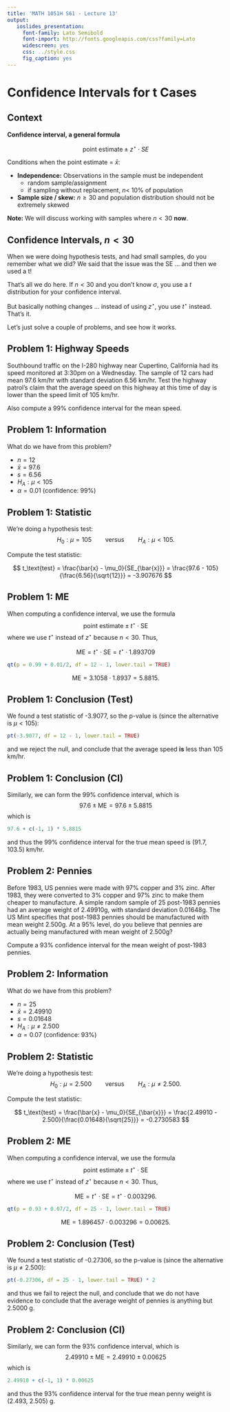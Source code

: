```yaml
---
title: 'MATH 1051H S61 - Lecture 13'
output:
   ioslides_presentation:
     font-family: Lato Semibold
     font-import: http://fonts.googleapis.com/css?family=Lato
     widescreen: yes
     css: ../style.css
     fig_caption: yes
---
```

<style>
citation {
  font-size: 4px;
}
</style>

# Confidence Intervals for t Cases

## Context

**Confidence interval, a general formula**

$$
\text{point estimate} \pm z^\star \cdot SE
$$

Conditions when the point estimate = $\bar{x}$:

* **Independence:** Observations in the sample must be independent
    - random sample/assignment
    -  if sampling without replacement, $n <$ 10% of population
* **Sample size / skew:** $n \ge 30$ and population distribution should not be extremely skewed

**Note:** We will discuss working with samples where $n < 30$ **now**.

## Confidence Intervals, $n < 30$

When we were doing hypothesis tests, and had small samples, do you
remember what we did? We said that the issue was the SE ... and then
we used a t!

That's all we do here. If $n<30$ and you don't know $\sigma$, you use
a $t$ distribution for your confidence interval.

But basically nothing changes ... instead of using $z^\star$, you use
$t^\star$ instead. That's it.

Let's just solve a couple of problems, and see how it works.

## Problem 1: Highway Speeds

Southbound traffic on the I-280 highway near Cupertino, California
had its speed monitored at 3:30pm on a Wednesday. The sample of 12
cars had mean 97.6 km/hr with standard deviation 6.56 km/hr. Test
the highway patrol's claim that the average speed on this highway
at this time of day is lower than the speed limit of 105 km/hr.

Also compute a 99\% confidence interval for the mean speed.

## Problem 1: Information

What do we have from this problem?

* $n=12$
* $\bar{x} = 97.6$
* $s = 6.56$
* $H_A: \mu < 105$
* $\alpha = 0.01$ (confidence: 99\%)

## Problem 1: Statistic

We're doing a hypothesis test:
$$
H_0: \mu = 105 \qquad \text{versus} \qquad H_A: \mu < 105.
$$

Compute the test statistic:

$$
t_\text{test} = \frac{\bar{x} - \mu_0}{SE_{\bar{x}}}
= \frac{97.6 - 105}{\frac{6.56}{\sqrt{12}}} = -3.907676
$$

## Problem 1: ME

When computing a confidence interval, we use the formula
$$
\text{point estimate} \pm t^\star \cdot \text{SE}
$$
where we use $t^\star$ instead of $z^\star$ because $n < 30$. Thus,

$$
\text{ME} = t^\star \cdot \text{SE} = t^\star \cdot 1.893709
$$
```r
qt(p = 0.99 + 0.01/2, df = 12 - 1, lower.tail = TRUE)
```

$$
\text{ME} = 3.1058 \cdot 1.8937 = 5.8815.
$$

## Problem 1: Conclusion (Test)

We found a test statistic of -3.9077, so the p-value is (since the alternative
is $\mu < 105$):
```r
pt(-3.9077, df = 12 - 1, lower.tail = TRUE)
```
and we reject the null, and conclude that the average speed **is** less than
105 km/hr.

## Problem 1: Conclusion (CI)

Similarly, we can form the 99\% confidence interval, which is
$$
97.6 \pm \text{ME} = 97.6 \pm 5.8815
$$
which is
```r
97.6 + c(-1, 1) * 5.8815
```
and thus the 99\% confidence interval for the true mean speed is (91.7, 103.5) km/hr.

## Problem 2: Pennies

Before 1983, US pennies were made with 97\% copper and 3\% zinc.
After 1983, they were converted to 3\% copper and 97\% zinc to make
them cheaper to manufacture. A simple random sample of 25
post-1983 pennies had an average weight of 2.49910g, with standard
deviation 0.01648g. The US Mint specifies that post-1983 pennies should be manufactured
with mean weight 2.500g. At a 95\% level, do you believe that pennies
are actually being manufactured with mean weight of 2.500g?

Compute a 93\% confidence interval for the mean weight of post-1983 pennies.

## Problem 2: Information

What do we have from this problem?

* $n=25$
* $\bar{x} = 2.49910$
* $s = 0.01648$
* $H_A: \mu \neq 2.500$
* $\alpha = 0.07$ (confidence: 93\%)

## Problem 2: Statistic

We're doing a hypothesis test:
$$
H_0: \mu = 2.500 \qquad \text{versus} \qquad H_A: \mu \neq 2.500.
$$

Compute the test statistic:

$$
t_\text{test} = \frac{\bar{x} - \mu_0}{SE_{\bar{x}}}
= \frac{2.49910 - 2.500}{\frac{0.01648}{\sqrt{25}}} = -0.2730583
$$

## Problem 2: ME

When computing a confidence interval, we use the formula
$$
\text{point estimate} \pm t^\star \cdot \text{SE}
$$
where we use $t^\star$ instead of $z^\star$ because $n < 30$. Thus,

$$
\text{ME} = t^\star \cdot \text{SE} = t^\star \cdot 0.003296.
$$
```r
qt(p = 0.93 + 0.07/2, df = 25 - 1, lower.tail = TRUE)
```

$$
\text{ME} = 1.896457 \cdot 0.003296 = 0.00625.
$$

## Problem 2: Conclusion (Test)

We found a test statistic of -0.27306, so the p-value is (since the alternative
is $\mu \neq 2.500$):
```r
pt(-0.27306, df = 25 - 1, lower.tail = TRUE) * 2
```
and thus we fail to reject the null, and conclude that we do not have evidence
to conclude that the average weight of pennies is anything but 2.5000 g.

## Problem 2: Conclusion (CI)

Similarly, we can form the 93\% confidence interval, which is
$$
2.49910 \pm \text{ME} = 2.49910 \pm 0.00625
$$
which is
```r
2.49910 + c(-1, 1) * 0.00625
```
and thus the 93\% confidence interval for the true mean penny weight
is (2.493, 2.505) g.

